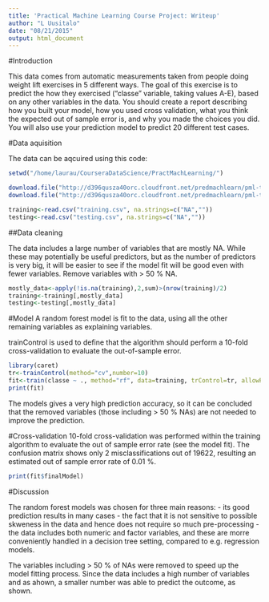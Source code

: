 ```yaml
---
title: 'Practical Machine Learning Course Project: Writeup'
author: "L Uusitalo"
date: "08/21/2015"
output: html_document
---
```


#Introduction

This data comes from automatic measurements taken from people doing weight lift exercises in 5 different ways. The goal of this exercise is to predict the how they exercised ("classe" variable, taking values A-E), based on any other variables in the data. You should create a report describing how you built your model, how you used cross validation, what you think the expected out of sample error is, and why you made the choices you did. You will also use your prediction model to predict 20 different test cases. 


#Data aquisition

The data can be aqcuired using this code:
```r
setwd("/home/laurau/CourseraDataScience/PractMachLearning/")
```

```r
download.file("http://d396qusza40orc.cloudfront.net/predmachlearn/pml-training.csv", "training.csv", quiet = FALSE)
download.file("http://d396qusza40orc.cloudfront.net/predmachlearn/pml-testing.csv", "testing.csv", quiet = FALSE)

training<-read.csv("training.csv", na.strings=c("NA",""))
testing<-read.csv("testing.csv", na.strings=c("NA",""))    

```

##Data cleaning

The data includes a large number of variables that are mostly NA. While these may potentially be useful predictors, but as the number of predictors is very big, it will be easier to see if the model fit will be good even with fewer variables. Remove variables with > 50 % NA.

```r
mostly_data<-apply(!is.na(training),2,sum)>(nrow(training)/2)
training<-training[,mostly_data]
testing<-testing[,mostly_data]
```

#Model
A random forest model is fit to the data, using all the other remaining variables as explaining variables.

trainControl is used to define that the algorithm should perform a 10-fold cross-validation to evaluate the out-of-sample error.

```r
library(caret)
tr<-trainControl(method="cv",number=10)
fit<-train(classe ~ ., method="rf", data=training, trControl=tr, allowParallel=TRUE)
print(fit)
```

The models gives a very high prediction accuracy, so it can be concluded that the removed variables (those including > 50 % NAs) are not needed to improve the prediction.

#Cross-validation
10-fold cross-validation was performed within the training algorithm to evaluate the out of sample error rate (see the model fit). The confusion matrix shows only 2 misclassifications out of 19622, resulting an estimated out of sample error rate of 0.01 %.

```r
print(fit$finalModel)
```

#Discussion

The random forest models was chosen for three main reasons:
- its  good prediction results in many cases
- the fact that it is not sensitive to possible skweness in the data and hence does not require so much pre-processing
- the data includes both numeric and factor variables, and these are morre conveniently handled in a decision tree setting, compared to e.g. regression models.

The variables including > 50 % of NAs were removed to speed up the model fitting process. Since the data includes a high number of variables and as ahown, a smaller number was able to predict the outcome, as shown. 
